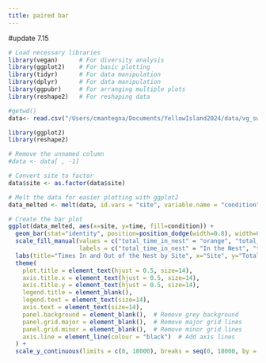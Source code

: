 ```yaml
---
title: paired bar 
---
```


#update 7.15
```r
# Load necessary libraries
library(vegan)      # For diversity analysis
library(ggplot2)    # For basic plotting
library(tidyr)      # For data manipulation
library(dplyr)      # For data manipulation
library(ggpubr)     # For arranging multiple plots
library(reshape2)   # For reshaping data
```

```r
#getwd()
data<- read.csv("/Users/cmantegna/Documents/YellowIsland2024/data/vg_swallow_aggregate_by_site.csv")


```

```r

library(ggplot2)
library(reshape2)

# Remove the unnamed column
#data <- data[ , -1]

# Convert site to factor
data$site <- as.factor(data$site)

# Melt the data for easier plotting with ggplot2
data_melted <- melt(data, id.vars = "site", variable.name = "condition", value.name = "time")

# Create the bar plot
ggplot(data_melted, aes(x=site, y=time, fill=condition)) +
  geom_bar(stat="identity", position=position_dodge(width=0.8), width=0.7) +
  scale_fill_manual(values = c("total_time_in_nest" = "orange", "total_time_out_nest" = "blue"),
                    labels = c("total_time_in_nest" = "In the Nest", "total_time_out_nest" = "Out of the Nest")) +
  labs(title="Times In and Out of the Nest by Site", x="Site", y="Total Time (seconds)") +
  theme(
    plot.title = element_text(hjust = 0.5, size=14),
    axis.title.x = element_text(hjust = 0.5, size=14),
    axis.title.y = element_text(hjust = 0.5, size=14),
    legend.title = element_blank(),
    legend.text = element_text(size=14),
    axis.text = element_text(size=14),
    panel.background = element_blank(),  # Remove grey background
    panel.grid.major = element_blank(),  # Remove major grid lines
    panel.grid.minor = element_blank(),  # Remove minor grid lines
    axis.line = element_line(colour = "black")  # Add axis lines
  ) +
  scale_y_continuous(limits = c(0, 18000), breaks = seq(0, 18000, by = 2000))

```

